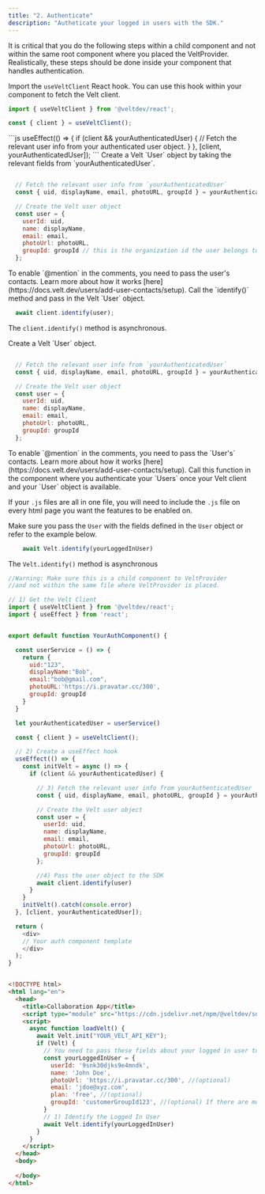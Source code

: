 ```yaml
---
title: "2. Authenticate"
description: "Autheticate your logged in users with the SDK."
---
```



<Tabs>
  <Tab title="React / Next.js">

<Warning>It is critical that you do the following steps within a child component and not within the same root component where you placed the VeltProvider.</Warning>
<Info>Realistically, these steps should be done inside your component that handles authentication.</Info>

<Steps titleSize="h2">

<Step title="Get the Velt client">

Import the `useVeltClient` React hook. You can use this hook within your
component to fetch the Velt client. 
  
```js
import { useVeltClient } from '@veltdev/react';
```

```js
const { client } = useVeltClient();
```


</Step>

<Step title="Create a useEffect hook">
```js
  useEffect(() => {
    if (client && yourAuthenticatedUser) {
      // Fetch the relevant user info from your authenticated user object.
    }
  }, [client, yourAuthenticatedUser]);
```
</Step>

<Step title="Fetch relevant user info">
Create a Velt `User` object by taking the relevant fields from `yourAuthenticatedUser`.

```js

  // Fetch the relevant user info from `yourAuthenticatedUser`
  const { uid, displayName, email, photoURL, groupId } = yourAuthenticatedUser;

  // Create the Velt user object
  const user = {
    userId: uid,
    name: displayName,
    email: email,
    photoUrl: photoURL,
    groupId: groupId // this is the organization id the user belongs to.
  };
```

<Info>
To enable `@mention` in the comments, you need to pass the user's contacts. Learn more about how it works [here](https://docs.velt.dev/users/add-user-contacts/setup).
</Info>

</Step>

<Step title=" Pass the User object to the SDK">
Call the `identify()` method and pass in the Velt `User` object.

```js
  await client.identify(user);
```

<Info>The `client.identify()` method is asynchronous.</Info>

</Step>
</Steps>











  </Tab>
  <Tab title="HTML">

<Steps titleSize="h2">



<Step title="Fetch relevant user info">
Create a Velt `User` object.

```js

  // Fetch the relevant user info from `yourAuthenticatedUser`
  const { uid, displayName, email, photoURL, groupId } = yourAuthenticatedUser;

  // Create the Velt user object
  const user = {
    userId: uid,
    name: displayName,
    email: email,
    photoUrl: photoURL,
    groupId: groupId
  };
```

<Info>
To enable `@mention` in the comments, you need to pass the `User's` contacts. Learn more about how it works [here](https://docs.velt.dev/users/add-user-contacts/setup).
</Info>

</Step>

<Step title="Identify the Logged In User">
Call this function in the component where you authenticate your `Users` once your Velt client and your `User` object is available.

If your `.js` files are all in one file, you will need to include the `.js` file on every html page you want the features to be enabled on.

Make sure you pass the `User` with the fields defined in the `User` object or refer to the example below.


```js
    await Velt.identify(yourLoggedInUser)
```

<Info>The `Velt.identify()` method is asynchronous</Info>
</Step>


</Steps>

  </Tab>
</Tabs>

<RequestExample>

```js React / Next.js
//Warning: Make sure this is a child component to VeltProvider 
//and not within the same file where VeltProvider is placed.

// 1) Get the Velt Client
import { useVeltClient } from '@veltdev/react';
import { useEffect } from 'react';


export default function YourAuthComponent() {

  const userService = () => {
    return {
      uid:"123",
      displayName:"Bob",
      email:"bob@gmail.com",
      photoURL:'https://i.pravatar.cc/300',
      groupId: groupId
    }
  }

  let yourAuthenticatedUser = userService()

  const { client } = useVeltClient();

  // 2) Create a useEffect hook
  useEffect(() => {
    const initVelt = async () => {
      if (client && yourAuthenticatedUser) {

        // 3) Fetch the relevant user info from yourAuthenticatedUser
        const { uid, displayName, email, photoURL, groupId } = yourAuthenticatedUser;

        // Create the Velt user object
        const user = {
          userId: uid,
          name: displayName,
          email: email,
          photoUrl: photoURL,
          groupId: groupId
        };

        //4) Pass the user object to the SDK
        await client.identify(user)
      }
    }
    initVelt().catch(console.error)
  }, [client, yourAuthenticatedUser]);

  return (
    <div>
    // Your auth component template
    </div>
  );
}

```

```html HTML

<!DOCTYPE html>
<html lang="en">
  <head>
    <title>Collaboration App</title>
    <script type="module" src="https://cdn.jsdelivr.net/npm/@veltdev/sdk@1.0.11/velt.js" onload="loadVelt()"></script>
    <script>
      async function loadVelt() {
        await Velt.init("YOUR_VELT_API_KEY");
        if (Velt) {
          // You need to pass these fields about your logged in user to us.
          const yourLoggedInUser = {
            userId: '9snk30djks9e4mndk',
            name: 'John Doe',
            photoUrl: 'https://i.pravatar.cc/300', //(optional)
            email: 'jdoe@xyz.com',
            plan: 'free', //(optional)
            groupId: 'customerGroupId123', //(optional) If there are multiple users added to the same account, then use this to help us group them together in our system as well.
          }
          // 1) Identify the Logged In User
          await Velt.identify(yourLoggedInUser)
        }       
      }
    </script>
  </head>
  <body>
    
  </body>
</html>
```

</RequestExample>
